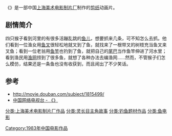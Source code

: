 {{Infobox Film
|片名          = {{PAGENAMEBASE}}
|其他名称      = 
|图像          = 
|图像说明      = 
|导演          = [[沈祖慰|沈祖慰]]
|监制          = 
|制片          = 
|编剧          = [[凌纾|凌纾]]
|剧本          = 
|故事          = 
|原著          = 
|旁白          = 
|统筹          = 
|主演          = 
|分级          = 
|副标题        = 
|主题曲        = 
|片头曲        = 
|片尾曲        = 
|配乐          = 
|摄影          = [[唐益楚|唐益楚]]
|剪辑          = [[李开基|李开基]]
|制片商        = [[上海美术电影制片厂|上海美术电影制片厂]]
|发行商        = 
|上映日期      = 1983年
|发行日期      = 
|片长          = 16分钟
|产地          = {{CHNML}}
|语言          = 
|官方网站      = 
|预算          = 
|票房          = 
|前集          = 
|续集          = 
|中国大陆片名  = 
|香港片名      = 
|澳门片名      = 
|台湾片名      = 
|新马片名      = 
|sarft_id    = <!-- 公映许可号码 -->
|amg_id      = <!-- AMG（All Media Guide）ID -->
|imdb_id     = <!-- IMDB（互联网电影数据库）ID -->
}}
《'''{{PAGENAMEBASE}}'''》是一部中国[[上海美术电影制片厂|上海美术电影制片厂]]制作的[[剪纸|剪纸]]动画片。

==剧情简介==
四只猴子看到河里的有很多活蹦乱跳的[[鱼|鱼儿]]，想要抓来几条，可不知怎么去抓。他们看到一位渔女用[[鱼叉|鱼叉]]很轻松地就叉到了鱼，就找来了一根带叉的树枝充当鱼叉来叉鱼；看到一位老翁用[[鱼竿|鱼竿]]也钓到了鱼，就把自己的[[尾巴|尾巴]]当作鱼竿伸进了河水里；看到渔民用[[渔网|渔网]]捞到了很多鱼，就想了各种办法去编渔网……然而，不管猴子们怎么模仿，结果还是一条鱼也没有收获到，而且闹出了不少笑话。

==参考==
* http://movie.douban.com/subject/1815499/ {{Wayback|url=http://movie.douban.com/subject/1815499/ |date=20190913234951 }}
* [https://web.archive.org/web/20130906115556/http://donghua.cntv.cn/2013/04/12/VIDA1365758855874919.shtml 中国网络电视台 - 《{{PAGENAMEBASE}}》]

{{上海美术电影制片厂1980年代作品}}
[[Category:1983年中国电影作品|Category:1983年中国电影作品]]
[[分类:上海美术电影制片厂作品|分类:上海美术电影制片厂作品]]
[[分类:灵长目主角故事|分类:灵长目主角故事]]
[[分类:钓鱼题材作品|分类:钓鱼题材作品]]
[[分类:鱼电影|分类:鱼电影]]